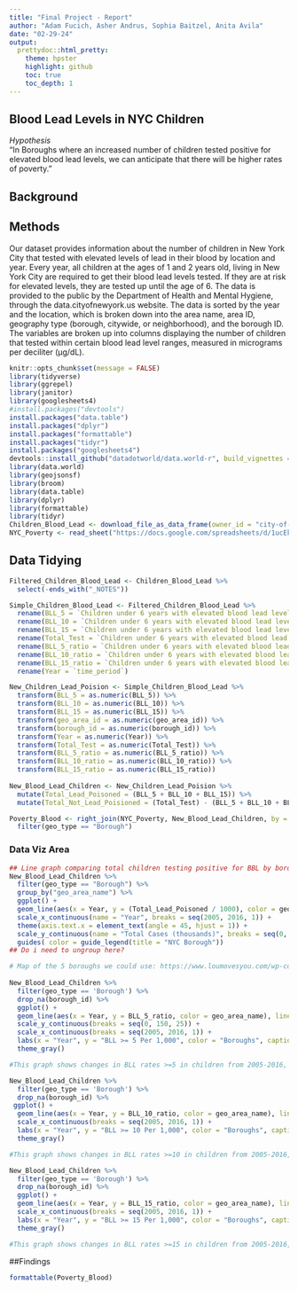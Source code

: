 ```yaml
---
title: "Final Project - Report"
author: "Adam Fucich, Asher Andrus, Sophia Baitzel, Anita Avila"
date: "02-29-24"
output:
  prettydoc::html_pretty:
    theme: hpster
    highlight: github
    toc: true
    toc_depth: 1
---
```


## Blood Lead Levels in NYC Children
*Hypothesis*\
  "In Boroughs where an increased number of children tested positive for elevated blood lead levels, we can anticipate that there will be higher rates of poverty."

## Background\

## Methods\
Our dataset provides information about the number of children in New York City that tested with elevated levels of lead in their blood by location and year. 
Every year, all children at the ages of 1 and 2 years old, living in New York City are required to get their blood lead levels tested. If they are at risk for elevated levels, they are tested up until the age of 6. The data is provided to the public by the Department of Health and Mental Hygiene, through the data.cityofnewyork.us website. The data is sorted by the year and the location, which is broken down into the area name, area ID, geography type (borough, citywide, or neighborhood), and the borough ID. The variables are broken up into columns displaying the number of children that tested within certain blood lead level ranges, measured in micrograms per deciliter (µg/dL).

```r
knitr::opts_chunk$set(message = FALSE)
library(tidyverse)
library(ggrepel)
library(janitor)
library(googlesheets4)
#install.packages("devtools")
install.packages("data.table")
install.packages("dplyr")
install.packages("formattable")
install.packages("tidyr")
install.packages("googlesheets4")
devtools::install_github("datadotworld/data.world-r", build_vignettes = TRUE)
library(data.world)
library(geojsonsf)
library(broom)
library(data.table)
library(dplyr)
library(formattable)
library(tidyr)
Children_Blood_Lead <- download_file_as_data_frame(owner_id = "city-of-ny", dataset_id = "tnry-kwh5", file_name = "children-under-6-yrs-with-elevated-blood-lead-levels-bll-1.csv")
NYC_Poverty <- read_sheet("https://docs.google.com/spreadsheets/d/1ucEkW71LBr0kOU8hBvQ3tDtSDD6RWV1B664HenJr9Y0/edit?usp=sharing")
```

## Data Tidying 
```r
Filtered_Children_Blood_Lead <- Children_Blood_Lead %>%
  select(-ends_with("_NOTES")) 

Simple_Children_Blood_Lead <- Filtered_Children_Blood_Lead %>%
  rename(BLL_5 = `Children under 6 years with elevated blood lead levels (BLL) Number BLL >=5 µg/dL`) %>%
  rename(BLL_10 = `Children under 6 years with elevated blood lead levels (BLL) Number BLL>=10 µg/dL`) %>%
  rename(BLL_15 = `Children under 6 years with elevated blood lead levels (BLL) Number BLL>=15 µg/dL`) %>%
  rename(Total_Test = `Children under 6 years with elevated blood lead levels (BLL) Number Tested`) %>%
  rename(BLL_5_ratio = `Children under 6 years with elevated blood lead levels (BLL) Rate  BLL>=5 µg/dL per 1,000 tested`) %>%
  rename(BLL_10_ratio = `Children under 6 years with elevated blood lead levels (BLL) Rate BLL>=10 µg/dL per 1,000 tested`) %>%
  rename(BLL_15_ratio = `Children under 6 years with elevated blood lead levels (BLL) Rate BLL>=15 µg/dL per 1,000 tested`) %>%
  rename(Year = `time_period`)

New_Children_Lead_Poision <- Simple_Children_Blood_Lead %>%
  transform(BLL_5 = as.numeric(BLL_5)) %>%
  transform(BLL_10 = as.numeric(BLL_10)) %>%
  transform(BLL_15 = as.numeric(BLL_15)) %>%
  transform(geo_area_id = as.numeric(geo_area_id)) %>%
  transform(borough_id = as.numeric(borough_id)) %>%
  transform(Year = as.numeric(Year)) %>%
  transform(Total_Test = as.numeric(Total_Test)) %>%
  transform(BLL_5_ratio = as.numeric(BLL_5_ratio)) %>%
  transform(BLL_10_ratio = as.numeric(BLL_10_ratio)) %>%
  transform(BLL_15_ratio = as.numeric(BLL_15_ratio))
   
New_Blood_Lead_Children <- New_Children_Lead_Poision %>%
  mutate(Total_Lead_Poisoned = (BLL_5 + BLL_10 + BLL_15)) %>%
  mutate(Total_Not_Lead_Poisioned = (Total_Test) - (BLL_5 + BLL_10 + BLL_15))

Poverty_Blood <- right_join(NYC_Poverty, New_Blood_Lead_Children, by = c("Year", "geo_area_name")) %>%
  filter(geo_type == "Borough")

```

### Data Viz Area 

```r
## Line graph comparing total children testing positive for BBL by borough. Needs title?
New_Blood_Lead_Children %>%
  filter(geo_type == "Borough") %>%
  group_by("geo_area_name") %>%
  ggplot() +
  geom_line(aes(x = Year, y = (Total_Lead_Poisoned / 1000), color = geo_area_name), linewidth = 1.5) +
  scale_x_continuous(name = "Year", breaks = seq(2005, 2016, 1)) +
  theme(axis.text.x = element_text(angle = 45, hjust = 1)) +
  scale_y_continuous(name = "Total Cases (thousands)", breaks = seq(0, 17.5, 2.5)) + 
  guides( color = guide_legend(title = "NYC Borough"))
## Do i need to ungroup here?

# Map of the 5 boroughs we could use: https://www.loumovesyou.com/wp-content/uploads/2022/11/FiveBoroughs-01.jpg
  
New_Blood_Lead_Children %>%
  filter(geo_type == 'Borough') %>%
  drop_na(borough_id) %>%
  ggplot() +
  geom_line(aes(x = Year, y = BLL_5_ratio, color = geo_area_name), linetype = "longdash") +
  scale_y_continuous(breaks = seq(0, 150, 25)) +
  scale_x_continuous(breaks = seq(2005, 2016, 1)) +
  labs(x = "Year", y = "BLL >= 5 Per 1,000", color = "Boroughs", caption = "Rate of Kids below the age of six who had \n greater than or equal to 5 mcg/dL uelavated") +
  theme_gray()

#This graph shows changes in BLL rates >=5 in children from 2005-2016, separated by the five NYC boroughs.

New_Blood_Lead_Children %>%
  filter(geo_type == 'Borough') %>%
  drop_na(borough_id) %>%
 ggplot() +
  geom_line(aes(x = Year, y = BLL_10_ratio, color = geo_area_name), linetype = "longdash") +
  scale_x_continuous(breaks = seq(2005, 2016, 1)) +
  labs(x = "Year", y = "BLL >= 10 Per 1,000", color = "Boroughs", caption = "Rate of Kids below the age of six who had \n greater than or equal to 10 mcg/dL uelavated") +
  theme_gray()

#This graph shows changes in BLL rates >=10 in children from 2005-2016, separated by the five NYC boroughs.

New_Blood_Lead_Children %>%
  filter(geo_type == 'Borough') %>%
  drop_na(borough_id) %>%
  ggplot() +
  geom_line(aes(x = Year, y = BLL_15_ratio, color = geo_area_name), linetype = "longdash") +
  scale_x_continuous(breaks = seq(2005, 2016, 1)) +
  labs(x = "Year", y = "BLL >= 15 Per 1,000", color = "Boroughs", caption = "Rate of Kids below the age of six who had \n greater than or equal to 15 mcg/dL uelavated") +
  theme_gray()

#This graph shows changes in BLL rates >=15 in children from 2005-2016, separated by the five NYC boroughs.

```


##Findings

```r

formattable(Poverty_Blood)

```

